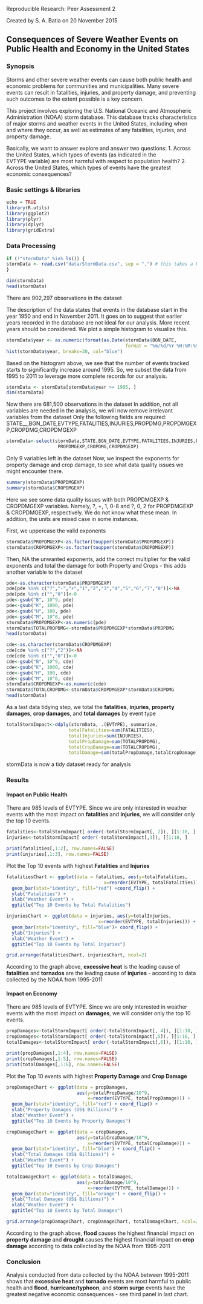 Reproducible Research: Peer Assessment 2

Created by S. A. Batla on 20 November 2015

## Consequences of Severe Weather Events on Public Health and Economy in the United States  

### Synopsis

Storms and other severe weather events can cause both public health and 
economic problems for communities and municipalities. Many severe events can 
result in fatalities, injuries, and property damage, and preventing such 
outcomes to the extent possible is a key concern.

This project involves exploring the U.S. National Oceanic and Atmospheric 
Administration (NOAA) storm database. This database tracks characteristics 
of major storms and weather events in the United States, including when and 
where they occur, as well as estimates of any fatalities, injuries, and 
property damage.

Basically, we want to answer explore and answer two questions:
1. Across the United States, which types of events (as indicated in the     
   EVTYPE variable) are most harmful with respect to population health? 
2. Across the United States, which types of events have the greatest 
   economic consequences?

### Basic settings & libraries

```r
echo = TRUE
library(R.utils)
library(ggplot2)
library(plyr)
library(dplyr)
library(gridExtra)
```

### Data Processing

```r
if (!"stormData" %in% ls()) {
stormData <- read.csv("data/StormData.csv", sep = ",") # this takes a bit
}

dim(stormData)
head(stormData)
```
There are 902,297 observations in the dataset

The description of the data states that events in the database start in the 
year 1950 and end in November 2011. It goes on to suggest that earlier years 
recorded in the database are not ideal for our analysis. More recent years 
should be considered. We plot a simple histogram to visualize this.

```r
stormData$year <- as.numeric(format(as.Date(stormData$BGN_DATE, 
                                            format = "%m/%d/%Y %H:%M:%S"), "%Y"))
hist(stormData$year, breaks=30, col="blue")
```  

Based on the histogram above, we see that the number of events tracked starts to 
significantly increase around 1995. So, we subset the data from 1995 to 2011 to 
leverage more complete records for our analysis.

```r
stormData <- stormData[stormData$year >= 1995, ]
dim(stormData)
```
Now there are 681,500 observations in the dataset
In addition, not all variables are needed in the analysis, we will now remove
irrelevant variables from the dataset
Only the following fields are required:
STATE__,BGN_DATE,EVTYPE,FATALITIES,INJURIES,PROPDMG,PROPDMGEXP,CROPDMG,CROPDMGEXP

```r
stormData<-select(stormData,STATE,BGN_DATE,EVTYPE,FATALITIES,INJURIES,PROPDMG,
                   PROPDMGEXP,CROPDMG,CROPDMGEXP)
```

Only 9 variables left in the dataset
Now, we inspect the exponents for property damage and crop damage, to see what 
data quality issues we might encounter there.

```r
summary(stormData$PROPDMGEXP)
summary(stormData$CROPDMGEXP)
```

Here we see some data quality issues with both PROPDMGEXP & CROPDMGEXP variables.
Namely, ?, +, 1, 0-8 and ?, 0, 2 for PROPDMGEXP & CROPDMGEXP, respectively.
We do not know what these mean. In addition, the units are mixed case in
some instances.

First, we uppercase the valid exponents
```r
stormData$PROPDMGEXP<-as.factor(toupper(stormData$PROPDMGEXP))
stormData$CROPDMGEXP<-as.factor(toupper(stormData$CROPDMGEXP))
```

Then, NA the unwanted exponents, add the correct multiplier for the valid 
exponents and total the damage for both Property and Crops - this adds another 
variable to the dataset
```r
pde<-as.character(stormData$PROPDMGEXP)
pde[pde %in% c("?","-","+","1","2","3","4","5","6","7","8")]<-NA
pde[pde %in% c("","0")]<-0
pde<-gsub("B", 10^9, pde)
pde<-gsub("K", 1000, pde)
pde<-gsub("H", 100, pde)
pde<-gsub("M", 10^6, pde)
stormData$PROPDMGEXP<-as.numeric(pde)
stormData$TOTALPROPDMG<-stormData$PROPDMGEXP*stormData$PROPDMG
head(stormData)

cde<-as.character(stormData$CROPDMGEXP)
cde[cde %in% c("?","2")]<-NA
cde[cde %in% c("","0")]<-0
cde<-gsub("B", 10^9, cde)
cde<-gsub("K", 1000, cde)
cde<-gsub("H", 100, cde)
cde<-gsub("M", 10^6, cde)
stormData$CROPDMGEXP<-as.numeric(cde)
stormData$TOTALCROPDMG<-stormData$CROPDMGEXP*stormData$CROPDMG
head(stormData)
```

As a last data tidying step, we total the **fatalities**, **injuries**, 
**property damages**, **crop damages**, and **total damages** by event type
```r
totalStormImpact<-ddply(stormData, .(EVTYPE), summarize,
                       totalFatalities=sum(FATALITIES),
                       totalInjuries=sum(INJURIES),
                       totalPropDamage=sum(TOTALPROPDMG),
                       totalCropDamage=sum(TOTALCROPDMG),
                       totalDamage=sum(totalPropDamage,totalCropDamage))
```
stormData is now a tidy dataset ready for analysis

### Results
#### Impact on Public Health
There are 985 levels of EVTYPE. Since we are only interested in weather events 
with the most impact on **fatalities** and **injuries**, we will consider only
the top 10 events.

```r
fatalities<-totalStormImpact[ order(-totalStormImpact[, 2]), ][1:10, ]
injuries<-totalStormImpact[ order(-totalStormImpact[,3]), ][1:10, ]

print(fatalities[,1:2], row.names=FALSE)
print(injuries[,1:3], row.names=FALSE)
```
Plot the Top 10 events with highest **Fatalities** and **Injuries**
  
```r
fatalitiesChart <- ggplot(data = fatalities, aes(y=totalFatalities, 
                                    x=reorder(EVTYPE, totalFatalities))) + 
  geom_bar(stat="identity", fill="red") +coord_flip() + 
  ylab("Fatalities") + 
  xlab("Weather Event") + 
  ggtitle("Top 10 Events by Total Fatalities")

injuriesChart <- ggplot(data = injuries, aes(y=totalInjuries, 
                                  x=reorder(EVTYPE, totalInjuries))) + 
  geom_bar(stat="identity", fill="blue")+ coord_flip() +
  ylab("Injuries") +
  xlab("Weather Event") + 
  ggtitle("Top 10 Events by Total Injuries")

grid.arrange(fatalitiesChart, injuriesChart, ncol=2)
```

According to the graph above, **excessive heat** is the leading cause of
**fatalities** and **tornados** are the leading cause of **injuries** - 
according to data collected by the NOAA from 1995-2011

#### Impact on Economy
There are 985 levels of EVTYPE. Since we are only interested in weather events 
with the most impact on **damages**, we will consider only the top 10 events.

```{r{}
propDamages<-totalStormImpact[ order(-totalStormImpact[, 4]), ][1:10, ]
cropDamages<-totalStormImpact[ order(-totalStormImpact[,5]), ][1:10, ]
totalDamages<-totalStormImpact[ order(-totalStormImpact[,6]), ][1:10, ]

print(propDamages[,1:4], row.names=FALSE)
print(cropDamages[,1:5], row.names=FALSE)
print(totalDamages[,1:6], row.names=FALSE)
```

Plot the Top 10 events with highest **Property Damage** and **Crop Damage**
```r
propDamageChart <- ggplot(data = propDamages, 
                          aes(y=totalPropDamage/10^9, 
                              x=reorder(EVTYPE, totalPropDamage))) + 
  geom_bar(stat="identity", fill="red") + coord_flip() + 
  ylab("Property Damages (US$ Billions)") + 
  xlab("Weather Event") + 
  ggtitle("Top 10 Events by Property Damages")

cropDamageChart <- ggplot(data = cropDamages, 
                          aes(y=totalCropDamage/10^9, 
                              x=reorder(EVTYPE, totalCropDamage))) + 
  geom_bar(stat="identity", fill="blue") + coord_flip() + 
  ylab("Total Damages (US$ Billions)") + 
  xlab("Weather Event") + 
  ggtitle("Top 10 Events by Crop Damages")

totalDamageChart <- ggplot(data = totalDamages, 
                          aes(y=totalDamage/10^9, 
                              x=reorder(EVTYPE, totalDamage))) + 
  geom_bar(stat="identity", fill="orange") + coord_flip() + 
  ylab("Total Damages (US$ Billions)") + 
  xlab("Weather Event") + 
  ggtitle("Top 10 Events by Total Damages")

grid.arrange(propDamageChart, cropDamageChart, totalDamageChart, ncol=2, nrow=2)
```

According to the graph above,  **flood** causes the highest financial 
impact on **property damage** and **drought** causes the highest financial 
impact on **crop damage** according to data collected by the NOAA from 1995-2011

### Conclusion  
Analysis conducted from data collected by the NOAA between 1995-2011 shows
that **excessive heat** and **tornado** events are most harmful to public
health and **flood**, **hurricane/typhoon**, and **storm surge** events have 
the greatest negative economic consequences - see third panel in last chart.

